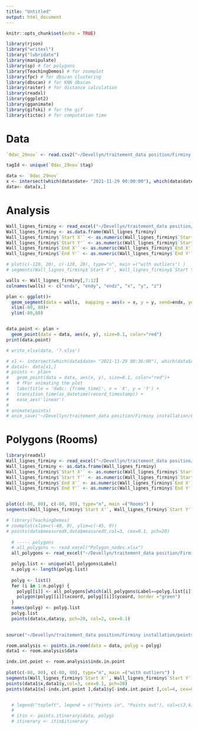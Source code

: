 ```yaml
---
title: "Untitled"
output: html_document
---
```


```r
knitr::opts_chunk$set(echo = TRUE)
```

```r
library(rjson)
library("writexl")
library("lubridate")
library(manipulate)
library(sp) # for polygons
library(TeachingDemos) # for zoomplot
library(fpc) # for dbscan clustering
library(dbscan) # for KNN dbscan
library(raster) # for distance calculation
library(readxl)
library(ggplot2)
library(gganimate)
library(gifski) # for the gif
library(tictoc) # for computation time
```

# Data 

```r
`0dac_29nov` <- read.csv2("~/Devellyn/traitement_data position/Firminy installation/Analyse de trajectoires/data/da0c-29nov21.csv")

tagId <- unique(`0dac_29nov`$tag)

data <- `0dac_29nov` 
x <- intersect(which(data$date> "2021-11-29 00:00:00"), which(data$date< "2021-11-29 00:20:00"))
data<- data[x,]

```


# Analysis

```r
Wall_lignes_firminy <- read_excel("~/Devellyn/traitement_data position/Firminy installation/Walls_ligne3_Origine(-15,-30).xlsx")
Wall_lignes_firminy <- as.data.frame(Wall_lignes_firminy)
Wall_lignes_firminy$`Start X'` <- as.numeric(Wall_lignes_firminy$`Start X'`)/100
Wall_lignes_firminy$`Start Y'` <- as.numeric(Wall_lignes_firminy$`Start Y'`)/100
Wall_lignes_firminy$`End X'` <- as.numeric(Wall_lignes_firminy$`End X'`)/100
Wall_lignes_firminy$`End Y'` <- as.numeric(Wall_lignes_firminy$`End Y'`)/100

# plot(c(-120, 20), c(-120, 20), type="n", main =("with outliers") )
# segments(Wall_lignes_firminy$`Start X'`, Wall_lignes_firminy$`Start Y'`, Wall_lignes_firminy$`End X'`, Wall_lignes_firminy$`End Y'`)

walls <- Wall_lignes_firminy[,7:12]
colnames(walls) <- c("endx", "endy", "endz", "x", "y", "z")

plan <- ggplot()+ 
  geom_segment(data = walls,  mapping = aes(x = x, y = y, xend=endx, yend=endy))+
  xlim(-80, 80)+
  ylim(-80,80)


data.point <- plan +
  geom_point(data = data, aes(x, y), size=0.1, color="red")
print(data.point)

# write_xlsx(data, '?.xlsx')

# x1 <- intersect(which(data$date> "2021-11-29 00:36:00"), which(data$date< "2021-11-29 00:40:00"))
# data1<- data[x1,]
# points <- plan+
#   geom_point(data = data, aes(x, y), size=0.1, color="red")+
#   # fFor animating the plot
#   labs(title = 'da0c: {frame_time}', x = 'X', y = 'Y') +
#   transition_time(as_datetime(record_timestamp)) +
#   ease_aes('linear')
# 
# animate(points)
# anim_save('~/Devellyn/traitement_data position/Firminy installation/Firminy installation/data/da0c-29non21_00h_01h.gif')
```


# Polygons (Rooms)

```r
library(readxl)
Wall_lignes_firminy <- read_excel("~/Devellyn/traitement_data position/Firminy installation/Walls_ligne3_Origine(-15,-30).xlsx")
Wall_lignes_firminy <- as.data.frame(Wall_lignes_firminy)
Wall_lignes_firminy$`Start X'` <- as.numeric(Wall_lignes_firminy$`Start X'`)/100
Wall_lignes_firminy$`Start Y'` <- as.numeric(Wall_lignes_firminy$`Start Y'`)/100
Wall_lignes_firminy$`End X'` <- as.numeric(Wall_lignes_firminy$`End X'`)/100
Wall_lignes_firminy$`End Y'` <- as.numeric(Wall_lignes_firminy$`End Y'`)/100


plot(c(-80, 80), c(-80, 80), type="n", main =("Rooms") )
segments(Wall_lignes_firminy$`Start X'`, Wall_lignes_firminy$`Start Y'`, Wall_lignes_firminy$`End X'`, Wall_lignes_firminy$`End Y'`)

# library(TeachingDemos)
# zoomplot(xlim=c(-40, 0), ylim=c(-45, 0))
# points(data$measuredX,data$measuredY,col=3, cex=0.1, pch=20)
   
  # ----- polygons
  # all_polygons <- read_excel("Polygon_nodes.xlsx")
  all_polygons <- read_excel("~/Devellyn/traitement_data position/Firminy installation/Firminy installation/Polygon_nodes_Origine(-15,-30).xlsx")

  polyg.list <- unique(all_polygons$Label)
  n.polyg <- length(polyg.list)
  
  polyg <- list()
  for (i in 1:n.polyg) {
    polyg[[i]] <- all_polygons[which(all_polygons$Label==polyg.list[i]),]
    polygon(polyg[[i]]$xcoord, polyg[[i]]$ycoord, border ="green")
  }
  names(polyg) <- polyg.list
  polyg.list
  points(data$x,data$y, pch=20, col=2, cex=0.1)
  
```



```r
source("~/Devellyn/traitement_data position/Firminy installation/points.in.room.R")

room.analysis <- points.in.room(data = data, polyg = polyg)
data1 <- room.analysis$data

indx.int.point <- room.analysis$indx.in.point
  
plot(c(-80, 80), c(-80, 80), type="n", main =("with outliers") )
segments(Wall_lignes_firminy$`Start X'`, Wall_lignes_firminy$`Start Y'`, Wall_lignes_firminy$`End X'`, Wall_lignes_firminy$`End Y'`)
points(data1$x,data1$y,col=3, cex=0.1, pch=20)
points(data1$x[-indx.int.point ],data1$y[-indx.int.point ],col=4, cex=0.1, pch=20)


  # legend("topleft", legend = c("Points in", "Points out"), col=c(3,4), pch = 20)
  # 
  # itin <- points.itinerary(data, polyg)
  # itinerary <- itin$itinerary

```


